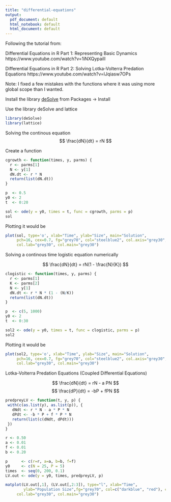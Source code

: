 ```yaml
---
title: "differential-equations"
output:
  pdf_document: default
  html_notebook: default
  html_document: default
---
```


Following the tutorial from:

Differential Equations in R Part 1: Representing Basic Dynamics
https://www.youtube.com/watch?v=1iNXQypailI

Differential Equations in R Part 2: Solving Lotka-Volterra Predation Equations
https://www.youtube.com/watch?v=lJqiasw7OPs

Note: I fixed a few mistakes with the functions where it was using more global scope than I wanted.

Install the library [deSolve](http://desolve.r-forge.r-project.org/) from Packages -> Install

Use the library deSolve and lattice

```r
library(deSolve)
library(lattice)
```

Solving the continous equation
$$
\frac{dN}{dt} = rN
$$

Create a function 
```r
cgrowth <- function(times, y, parms) {
  r <- parms[1]
  N <- y[1]
  dN.dt <- r * N
  return(list(dN.dt))
}

p  <- 0.5
y0 <- 2
t  <- 0:20

sol <- ode(y = y0, times = t, func = cgrowth, parms = p)
sol
```

Plotting it would be
```r
plot(sol, type='o', xlab="Time", ylab="Size", main="Solution",
     pch=16, cex=0.7, fg="grey70", col="steelblue2", col.axis="grey30",
     col.lab="grey30", col.main="grey30")
```

Solving a continous time logistic equation numerically

$$
\frac{dN}{dt} = rN(1 - \frac{N}{K})
$$

```r
clogistic <- function(times, y, parms) {
  r <- parms[1]
  K <- parms[2]
  N <- y[1]
  dN.dt <- r * N * (1 - (N/K))
  return(list(dN.dt))
}

p  <- c(5, 1000)
y0 <- 2
t  <- 0:30

sol2 <- ode(y = y0, times = t, func = clogistic, parms = p)
sol2
```

Plotting it would be
```r
plot(sol2, type='o', xlab="Time", ylab="Size", main="Solution",
     pch=16, cex=0.7, fg="grey70", col="steelblue2", col.axis="grey30",
     col.lab="grey30", col.main="grey30")
```

Lotka-Volterra Predation Equations
(Coupled Differential Equations)

$$
\frac{dN}{dt} = rN - a PN
$$
$$
\frac{dP}{dt} = -bP + fPN
$$
```r
predpreyLV <- function(t, y, p) {
 with(c(as.list(y), as.list(p)), {
   dNdt <- r * N - a * P * N
   dPdt <- -b * P + f * P * N
   return(list(c(dNdt, dPdt)))
 })
}

r <- 0.50
a <- 0.01
f <- 0.01
b <- 0.20

p      <- c(r=r, a=a, b=b, f=f)
y0     <- c(N = 25, P = 5)
times  <- seq(0, 200, 0.1)
LV.out <- ode(y = y0, times, predpreyLV, p)

matplot(LV.out[,1], (LV.out[,2:3]), type="l", xlab="Time", 
        ylab="Population Size",fg="grey70", col=c("darkblue", "red"), col.axis="grey30",
     col.lab="grey30", col.main="grey30")
```



